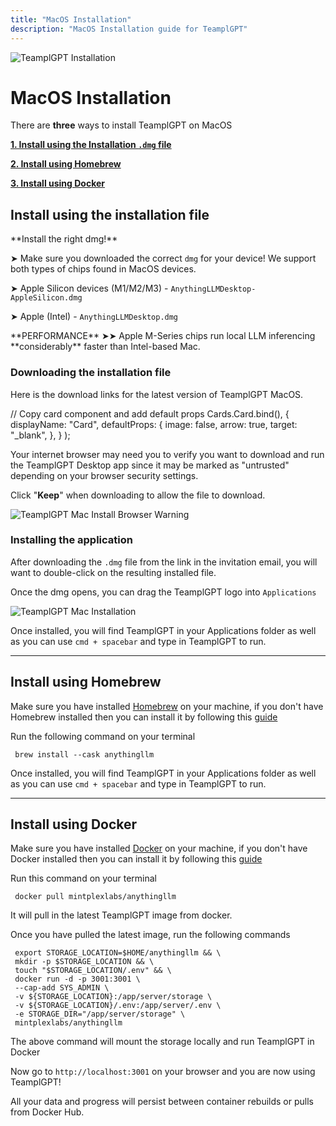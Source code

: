 ```yaml
---
title: "MacOS Installation"
description: "MacOS Installation guide for TeamplGPT"
---
```



<Image
  src="/images/getting-started/installation/macos/header-image.png"
  height={1080}
  width={1920}
  quality={100}
  alt="TeamplGPT Installation"
/>

# MacOS Installation

There are **three** ways to install TeamplGPT on MacOS

**[1. Install using the Installation `.dmg` file](#install-using-the-installation-file)**

**[2. Install using Homebrew](#install-using-homebrew)**

**[3. Install using Docker](#install-using-docker)**

## Install using the installation file

<Callout type="warning" emoji="⚠️">
  **Install the right dmg!**

➤ Make sure you downloaded the correct `dmg` for your device! We support both types of chips found in MacOS devices.

➤ Apple Silicon devices (M1/M2/M3) - `AnythingLLMDesktop-AppleSilicon.dmg`

➤ Apple (Intel) - `AnythingLLMDesktop.dmg`

</Callout>

<Callout type="info" emoji="️💡">
  **PERFORMANCE** ➤➤ Apple M-Series chips run local LLM inferencing
  **considerably** faster than Intel-based Mac.
</Callout>

### Downloading the installation file

Here is the download links for the latest version of TeamplGPT MacOS.

<Cards>
  <Card 
    title="MacOS (Intel-based CPU)" 
    href="https://s3.us-west-1.amazonaws.com/public.useanything.com/latest/AnythingLLMDesktop.dmg"> 
  </Card>

  <Card 
    title="MacOS (M-Series CPU)" 
    href="https://s3.us-west-1.amazonaws.com/public.useanything.com/latest/AnythingLLMDesktop-Silicon.dmg"> 
  </Card>
</Cards>

  // Copy card component and add default props
  Cards.Card.bind(),
  {
    displayName: "Card",
    defaultProps: {
      image: false,
      arrow: true,
      target: "_blank",
    },
  }
);

Your internet browser may need you to verify you want to download and run the TeamplGPT Desktop app since it may be marked as "untrusted" depending on your browser security settings.

Click "**Keep**" when downloading to allow the file to download.

<Image
  src="/images/getting-started/installation/macos/browser-warning.png"
  height={1080}
  width={1920}
  quality={100}
  alt="TeamplGPT Mac Install Browser Warning"
/>

### Installing the application

After downloading the `.dmg` file from the link in the invitation email, you will want to double-click on the resulting installed file.

Once the dmg opens, you can drag the TeamplGPT logo into `Applications`

<Image
  src="/images/getting-started/installation/macos/install.png"
  height={1080}
  width={1920}
  quality={100}
  alt="TeamplGPT Mac Installation"
/>

Once installed, you will find TeamplGPT in your Applications folder as well as you can use `cmd + spacebar` and type in TeamplGPT to run.

---

## Install using Homebrew

Make sure you have installed [Homebrew](https://brew.sh/) on your machine, if you don't have Homebrew installed then you can install it by following this [guide](https://mac.install.guide/homebrew/3)

Run the following command on your terminal

```shell copy
 brew install --cask anythingllm
```

Once installed, you will find TeamplGPT in your Applications folder as well as you can use `cmd + spacebar` and type in TeamplGPT to run.

---

## Install using Docker

Make sure you have installed [Docker](https://www.docker.com/) on your machine, if you don't have Docker installed then you can install it by following this [guide](https://docs.docker.com/desktop/install/mac-install)

Run this command on your terminal

```shell copy
 docker pull mintplexlabs/anythingllm
```

It will pull in the latest TeamplGPT image from docker.

Once you have pulled the latest image, run the following commands

```shell copy showLineNumbers
 export STORAGE_LOCATION=$HOME/anythingllm && \
 mkdir -p $STORAGE_LOCATION && \
 touch "$STORAGE_LOCATION/.env" && \
 docker run -d -p 3001:3001 \
 --cap-add SYS_ADMIN \
 -v ${STORAGE_LOCATION}:/app/server/storage \
 -v ${STORAGE_LOCATION}/.env:/app/server/.env \
 -e STORAGE_DIR="/app/server/storage" \
 mintplexlabs/anythingllm
```

The above command will mount the storage locally and run TeamplGPT in Docker

Now go to `http://localhost:3001` on your browser and you are now using TeamplGPT!

All your data and progress will persist between container rebuilds or pulls from Docker Hub.
